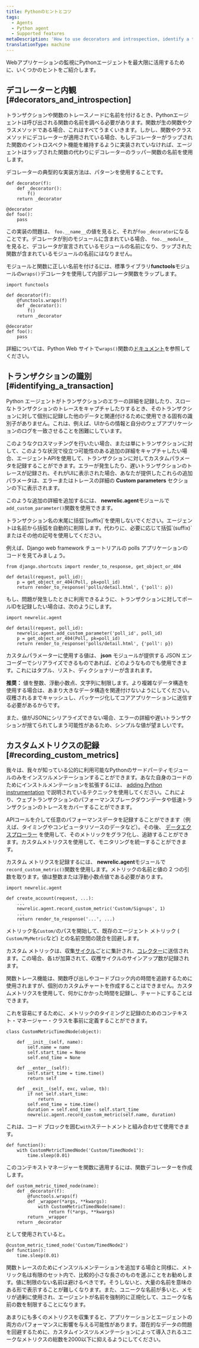 ```yaml
---
title: Pythonのヒントとコツ
tags:
  - Agents
  - Python agent
  - Supported features
metaDescription: 'How to use decorators and introspection, identify a transaction, or record custom metrics with the Python agent.'
translationType: machine
---
```


Webアプリケーションの監視にPythonエージェントを最大限に活用するために、いくつかのヒントをご紹介します。

## デコレーターと内観 [#decorators_and_introspection]

トランザクションや関数のトレースノードに名前を付けるとき、Pythonエージェントは呼び出される関数の名前を調べる必要があります。関数が生の関数やクラスメソッドである場合、これはすべてうまくいきます。しかし、関数やクラスメソッドにデコレーターが適用されている場合、もしデコレーターがラップされた関数のイントロスペクト機能を維持するように実装されていなければ、エージェントはラップされた関数の代わりにデコレーターのラッパー関数の名前を使用します。

デコレーターの典型的な実装方法は、パターンを使用することです。

```
def decorator(f):
    def _decorator():
        f()
    return _decorator

@decorator
def foo():
    pass
```

この実装の問題は、 `foo.__name__`の値を見ると、それが`foo` `_decorator`になることです。デコレータが別のモジュールに含まれている場合、 `foo.__module__`を見ると、デコレータが宣言されているモジュールの名前になり、ラップされた関数が含まれているモジュールの名前にはなりません。

モジュールと関数に正しい名前を付けるには、標準ライブラリ**functools**モジュールの`wraps()`デコレータを使用して内部デコレータ関数をラップします。

```
import functools

def decorator(f):
    @functools.wraps(f)
    def _decorator():
        f()
    return _decorator

@decorator
def foo():
    pass
```

詳細については、Python Web サイトで`wraps()`関数の[ドキュメント](http://docs.python.org/library/functools.html#functools.wraps)を参照してください。

## トランザクションの識別 [#identifying_a_transaction]

Python エージェントがトランザクションのエラーの詳細を記録したり、スローなトランザクションのトレースをキャプチャしたりするとき、そのトランザクションに対して個別に記録した他のデータと関連付けるために使用できる固有の識別子がありません。これは、例えば、UIからの情報と自分のウェブアプリケーションのログを一致させることを困難にしています。

このようなクロスマッチングを行いたい場合、または単にトランザクションに対して、このような状況で役立つ可能性のある追加の詳細をキャプチャしたい場合、エージェントAPIを使用して、トランザクションに対してカスタムパラメータを記録することができます。エラーが発生したり、遅いトランザクションのトレースが記録され、それがUIに表示された場合、あなたが提供したこれらの追加パラメータは、エラーまたはトレースの詳細の **Custom parameters** セクションの下に表示されます。

このような追加の詳細を追加するには、 **newrelic.agent**モジュールで`add_custom_parameter()`関数を使用できます。

<Callout variant="important">
  トランザクション名の末尾に括弧`[suffix]`を使用しないでください。エージェントは名前から括弧を自動的に削除します。代わりに、必要に応じて括弧`(suffix)`またはその他の記号を使用してください。
</Callout>

例えば、Django web framework チュートリアルの polls アプリケーションのコードを見てみましょう。

```
from django.shortcuts import render_to_response, get_object_or_404

def detail(request, poll_id):
    p = get_object_or_404(Poll, pk=poll_id)
    return render_to_response('polls/detail.html', {'poll': p})
```

もし、問題が発生したときに利用できるように、トランザクションに対してポールIDを記録したい場合は、次のようにします。

```
import newrelic.agent

def detail(request, poll_id):
    newrelic.agent.add_custom_parameter('poll_id', poll_id)
    p = get_object_or_404(Poll, pk=poll_id)
    return render_to_response('polls/detail.html', {'poll': p})
```

カスタムパラメーターに使用する値は、 **json** モジュールが提供する JSON エンコーダーでシリアライズできるものであれば、どのようなものでも使用できます。これにはタプル、リスト、ディクショナリーが含まれます。

**推奨：** 値を整数、浮動小数点、文字列に制限します。より複雑なデータ構造を使用する場合は、あまり大きなデータ構造を関連付けないようにしてください。収穫されるまでキャッシュし、パッケージ化してコアアプリケーションに送信する必要があるからです。

また、値がJSONにシリアライズできない場合、エラーの詳細や遅いトランザクションが捨てられてしまう可能性があるため、シンプルな値が望ましいです。

## カスタムメトリクスの記録 [#recording_custom_metrics]

我々は、我々が知っている公的に利用可能なPythonのサードパーティモジュールのみをインスツルメンテーションすることができます。あなた自身のコードのためにインストルメンテーションを拡張するには、 [adding Python instrumentation](/docs/agents/python-agent/supported-features/python-custom-instrumentation) で説明されているテクニックを使用してください。これにより、ウェブトランザクションのパフォーマンスブレークダウンデータや低速トランザクションのトレースをカバーすることができます。

APIコールを介して任意のパフォーマンスデータを記録することができます（例えば、タイミングやコンピュータリソースのデータなど）。その後、 [データエクスプローラー](/docs/query-your-data/explore-query-data/data-explorer/introduction-data-explorer) を使用して、そのメトリックをグラフ化し、追跡することができます。カスタムメトリクスを使用して、モニタリングを統一することができます。

カスタム メトリクスを記録するには、 **newrelic.agent**モジュールで`record_custom_metric()`関数を使用します。メトリックの名前と値の 2 つの引数を取ります。値は整数または浮動小数点値である必要があります。

```
import newrelic.agent

def create_account(request, ...):
    ...
    newrelic.agent.record_custom_metric('Custom/Signups', 1)
    ...
    return render_to_response('...', ...)
```

メトリック名`Custom/`のパスを開始して、既存のエージェント メトリック ( `Custom/MyMetric`など) との名前空間の競合を回避します。

カスタム メトリックは、収集[サイクル](/docs/accounts-partnerships/education/getting-started-new-relic/glossary#harvest-cycle)ごとに集計され、[コレクター](/docs/accounts-partnerships/education/getting-started-new-relic/glossary#collector)に送信されます。この場合、各`1`が加算されて、収穫サイクルのサインアップ数が記録されます。

関数トレース機能は、関数呼び出しやコードブロック内の時間を追跡するために使用されますが、個別のカスタムチャートを作成することはできません。カスタムメトリクスを使用して、何かにかかった時間を記録し、チャートにすることはできます。

これを容易にするために、メトリックのタイミングと記録のためのコンテキスト・マネージャー・クラスを事前に定義することができます。

```
class CustomMetricTimedNode(object):

    def __init__(self, name):
        self.name = name
        self.start_time = None
        self.end_time = None

    def __enter__(self):
        self.start_time = time.time()
        return self

    def __exit__(self, exc, value, tb):
        if not self.start_time:
            return
        self.end_time = time.time()
        duration = self.end_time - self.start_time
        newrelic.agent.record_custom_metric(self.name, duration)
```

これは、コード ブロックを囲む`with`ステートメントと組み合わせて使用できます。

```
def function():
    with CustomMetricTimedNode('Custom/TimedNode1'):
        time.sleep(0.01)
```

このコンテキストマネージャーを関数に適用するには、関数デコレーターを作成します。

```
def custom_metric_timed_node(name):
    def _decorator(f):
        @functools.wraps(f)
        def _wrapper(*args, **kwargs):
            with CustomMetricTimedNode(name):
                return f(*args, **kwargs)
        return _wrapper
    return _decorator
```

として使用されていると。

```
@custom_metric_timed_node('Custom/TimedNode2')
def function():
    time.sleep(0.01)
```

関数トレースのためにインスツルメンテーションを追加する場合と同様に、メトリック名は有限のセット内で、比較的小さな長さのものを選ぶことをお勧めします。値に制限のない名前は避けるべきです。そうしないと、大量の名前を意味のある形で表示することが難しくなります。また、ユニークな名前が多いと、メモリが過剰に使用され、エージェントが名前を強制的に正規化して、ユニークな名前の数を制限することになります。

<Callout variant="caution">
  あまりにも多くのメトリクスを収集すると、アプリケーションとエージェントの両方のパフォーマンスに影響を与える可能性があります。潜在的なデータの問題を回避するために、カスタムインスツルメンテーションによって導入されるユニークなメトリクスの総数を2000以下に抑えるようにしてください。
</Callout>
